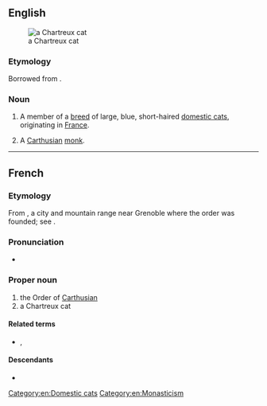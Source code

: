 {{also|chartreux}}
==English==
[[Image:IC Blue Melody Flipper CHA male EX1 CACIB.jpg|thumb|a Chartreux cat]]

===Etymology===
Borrowed from {{bor|en|fr|Chartreux}}.

===Noun===
{{en-noun|Chartreux}}

# {{lb|en|felinology}} A member of a [[breed]] of large, blue, short-haired [[domestic cat]]s, originating in [[France]].
# A [[Carthusian]] [[monk]].

{{wikipedia}}
{{commonscat|Chartreux}}

[[Category:en:Domestic cats]]
[[Category:en:Monasticism]]

----

==French==

===Etymology===
From {{m|fr|Chartreuse}}, a city and mountain range near Grenoble where the order was founded; see {{m|en|Carthusian}}.

===Pronunciation===
* {{audio|fr|LL-Q150 (fra)-X-Javier-Saulx-les-Chartreux.wav|Audio}}

===Proper noun===
{{fr-proper noun}}

# the Order of [[Carthusian]]
# a Chartreux cat

====Related terms====
* {{l|fr|chartreux}}, {{l|fr|chartreuse}}

====Descendants====
* {{desc|bor=1|en|Chartreux}}

{{C|fr|Monasticism}}